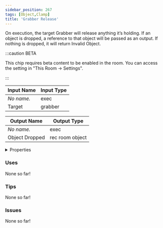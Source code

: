 ```yaml
---
sidebar_position: 267
tags: [Object,Clamp]
title: 'Grabber Release'
---
```


On execution, the target Grabber will release anything it’s holding. If an object is dropped, a reference to that object will be passed as an output. If nothing is dropped, it will return Invalid Object.

:::caution BETA

This chip requires beta content to be enabled in the room. You can access the setting in "This Room -> Settings".

:::


<EsbSvg />

| Input Name | Input Type |
|-----------|-----------|
| *No name.* | exec |
| Target | grabber |

| Output Name | Output Type |
|-----------|-----------|
| *No name.* | exec |
| Object Dropped | rec room object |


<details>
  <summary>Properties</summary>
  <div>
    <div>
    <table>
      <thead>
        <tr>
          <th>Is beta required?</th>
          <th>✅</th>
        </tr>
        <tr>
          <th>Is this chip a trolling risk?</th>
          <th>❌</th>
        </tr>
        <tr>
          <th>Is this chip a role assignment risk?</th>
          <th>❌</th>
        </tr>
        <tr>
          <th>Chip UUID</th>
          <th>051648c8-f13b-4e75-b5e0-33fc834485c6</th>
        </tr>
      </thead>
    </table>
    </div>
  </div>
</details>

### Uses

None so far!

### Tips

None so far!

### Issues

None so far!